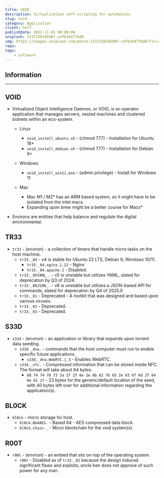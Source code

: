 ```yaml
---
title: VOID
description: Virtualization soft scripting for automation.
slug: void
category: Application
client: Self
publishDate: 2022-11-01 00:00:00
unsplash: 1537158345907-c4fb34477bd6
img: https://images.unsplash.com/photo-1537158345907-c4fb34477bd6?fit=crop&w=1400&h=700&q=75
repo:
tags:
    - software
---
```



<MDXJS>

## Information

</MDXJS>

---

<MDXJS>


## VOID

-   Virtualized Object Intelligence Daemon, or VOID, is an operator application that manages servers, nested machines and clustered botnets within an eco-system.

    -   Linux

        -   `void_install_ubuntu.sh` - (chmod 777) - Installation for Ubuntu 18+
        -   `void_install_debian.sh` - (chmod 777) - Installation for Debian 9+

    -   Windows

        -   `void_install_win11.exe` - (admin privilege) - Install for Windows 11

    -   Mac
        -   Mac M1 / M2\* has an ARM based system, so it might have to be isolated from the intel macs.
        -   Expanding upon brew might be a better course for Macs\*

-   Environs are entities that help balance and regulate the digital environmental.

## TR33

-   `tr33` - (environ) - a collection of timers that handle micro tasks on the host machine.
    -   `tr33._04` - v4 is stable for Ubuntu 22 LTS, Debian 9, Windows 10/11.
        -   `tr33._04.nginx.1_22` - Nginx
        -   `tr33._04.apache.1` - Disabled.
    -   `tr33._05YAML_.` - v5 is unstable but utilizes YAML, slated for deprecation by Q3 of 2024.
    -   `tr33._06JSON_.` - v6 is unstable but utilizes a JSON-based API for commands, slated for deprecation by Q4 of 2025.0
    -   `tr33._01` - Deprecated - A rootkit that was designed and based upon various viruses.
    -   `tr33._02` - Deprecated.
    -   `tr33._03` - Deprecated.

## S33D

-   `s33d` - (environ) - an application or library that expands upon torrent data seeding.
    -   `s33d._dna.` - commands that the host computer must run to enable specific future applications.
        -   `s33d._dna.WebRTC.1_3` - Enables WebRTC.
    -   `s33d._nfc.` - Compressed information that can be stored inside NFC. The format will take about 64 bytes.
        -   `68 74 74 70 73 3a 2f 2f 6e 2e 6b 62 76 65 2e 63 6f 6d 2f 64 6e 61 2f` - 23 bytes for the generic/default location of the seed, with 40 bytes left over for additional information regarding the application(s).

## BL0CK

-   `bl0ck` - micro storage for host.
    -   `bl0ck.B64AES.` - Based 64 - AES compressed data block.
    -   `bl0ck.chain._` - Micro blockchain for the void system(s).

## R00T

-   `r00t` - (environ) - an embed that sits on-top of the operating system.
    -   `r00t` - Disabled as of `tr33._02` because the design induced significant flaws and exploits; uncle ben does not approve of such power for any man.


</MDXJS>